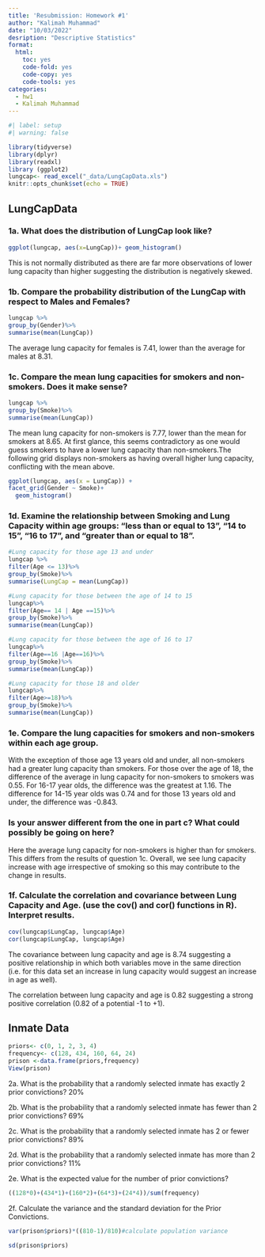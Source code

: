 ---
title: 'Resubmission: Homework #1'
author: "Kalimah Muhammad"
date: "10/03/2022"
desription: "Descriptive Statistics"
format:
  html:
    toc: yes
    code-fold: yes
    code-copy: yes
    code-tools: yes
categories: 
  - hw1
  - Kalimah Muhammad
---

```{r}
#| label: setup
#| warning: false

library(tidyverse)
library(dplyr)
library(readxl)
library (ggplot2)
lungcap<- read_excel("_data/LungCapData.xls")
knitr::opts_chunk$set(echo = TRUE)
```

## LungCapData

### 1a. What does the distribution of LungCap look like?  
```{r} 
ggplot(lungcap, aes(x=LungCap))+ geom_histogram()
```

This is not normally distributed as there are far more observations of lower lung capacity than higher suggesting the distribution is negatively skewed.


### 1b. Compare the probability distribution of the LungCap with respect to Males and Females? 

```{r} 
lungcap %>%
group_by(Gender)%>%
summarise(mean(LungCap))
```

The average lung capacity for females is 7.41, lower than the average for males at 8.31. 

### 1c. Compare the mean lung capacities for smokers and non-smokers. Does it make sense?

```{r} 
lungcap %>%
group_by(Smoke)%>%
summarise(mean(LungCap))
```

The mean lung capacity for non-smokers is 7.77, lower than the mean for smokers at 8.65. At first glance, this seems contradictory as one would guess smokers to have a lower lung capacity than non-smokers.The following grid displays non-smokers as having overall higher lung capacity, conflicting with the mean above.

```{r} 
ggplot(lungcap, aes(x = LungCap)) +
facet_grid(Gender ~ Smoke)+
  geom_histogram()
```

### 1d. Examine the relationship between Smoking and Lung Capacity within age groups: “less than or equal to 13”, “14 to 15”, “16 to 17”, and “greater than or equal to 18”.   

```{r} 
#Lung capacity for those age 13 and under
lungcap %>%
filter(Age <= 13)%>%
group_by(Smoke)%>%
summarise(LungCap = mean(LungCap))

#Lung capacity for those between the age of 14 to 15
lungcap%>%
filter(Age== 14 | Age ==15)%>%
group_by(Smoke)%>%
summarise(mean(LungCap))

#Lung capacity for those between the age of 16 to 17
lungcap%>%
filter(Age==16 |Age==16)%>%
group_by(Smoke)%>%
summarise(mean(LungCap))

#Lung capacity for those 18 and older
lungcap%>%
filter(Age>=18)%>%
group_by(Smoke)%>%
summarise(mean(LungCap))
``` 

### 1e. Compare the lung capacities for smokers and non-smokers within each age group.  
With the exception of those age 13 years old and under, all non-smokers had a greater lung capacity than smokers. For those over the age of 18, the difference of the average in lung capacity for non-smokers to smokers was 0.55. For 16-17 year olds, the difference was the greatest at 1.16. The difference for 14-15 year olds was 0.74 and for those 13 years old and under, the difference was -0.843.

### Is your answer different from the one in part c? What could possibly be going on here?
Here the average lung capacity for non-smokers is higher than for smokers. This differs from the results of question 1c. Overall, we see lung capacity increase with age irrespective of smoking so this may contribute to the change in results. 

### 1f. Calculate the correlation and covariance between Lung Capacity and Age. (use the cov() and cor() functions in R). Interpret results.  

```{r} 
cov(lungcap$LungCap, lungcap$Age)
cor(lungcap$LungCap, lungcap$Age)
```

The covariance between lung capacity and age is 8.74 suggesting a positive relationship in which both variables move in the same direction (i.e. for this data set an increase in lung capacity would suggest an increase in age as well).

The correlation between lung capacity and age is 0.82 suggesting a strong positive correlation (0.82 of a potential -1 to +1).

## Inmate Data

```{r} 
priors<- c(0, 1, 2, 3, 4)
frequency<- c(128, 434, 160, 64, 24)
prison <-data.frame(priors,frequency)
View(prison)
```

2a. What is the probability that a randomly selected inmate has exactly 2 prior convictions?  20%   

2b. What is the probability that a randomly selected inmate has fewer than 2 prior convictions?  69%  

2c. What is the probability that a randomly selected inmate has 2 or fewer prior convictions?  89%

2d. What is the probability that a randomly selected inmate has more than 2 prior convictions?  11%

2e. What is the expected value for the number of prior convictions? 
```{r}
((128*0)+(434*1)+(160*2)+(64*3)+(24*4))/sum(frequency)
```

2f. Calculate the variance and the standard deviation for the Prior Convictions.  

```{r} 
var(prison$priors)*((810-1)/810)#calculate population variance

sd(prison$priors)
```



